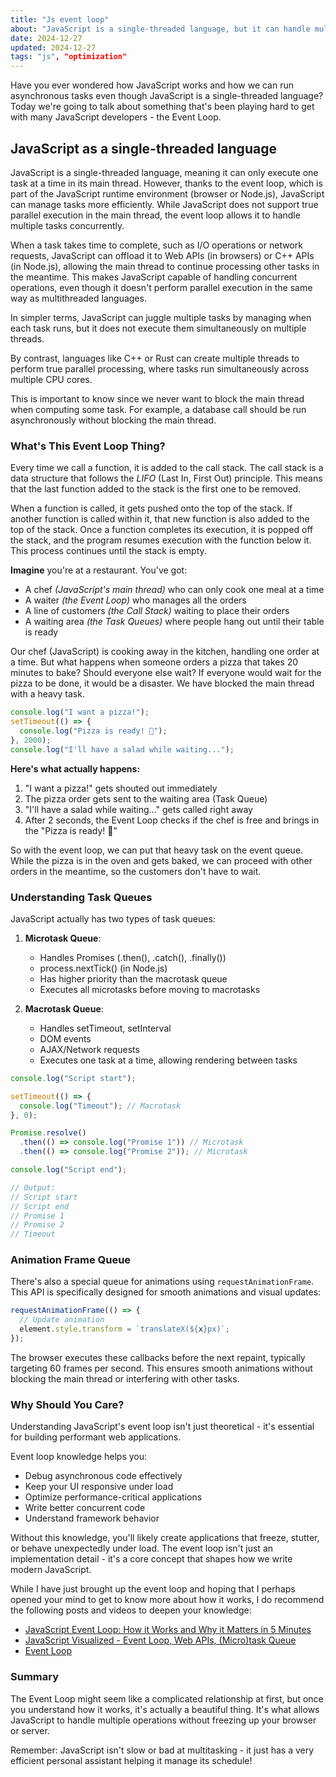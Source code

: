 ```yaml
---
title: "Js event loop"
about: "JavaScript is a single-threaded language, but it can handle multiple tasks concurrently thanks to the event loop. Let's dive into how the event loop works and why it's essential for building performant web applications."
date: 2024-12-27
updated: 2024-12-27
tags: "js", "optimization"
---
```


Have you ever wondered how JavaScript works and how we can run asynchronous tasks even though JavaScript is a single-threaded language?
Today we're going to talk about something that's been playing hard to get with many JavaScript developers - the Event Loop.

## JavaScript as a single-threaded language

JavaScript is a single-threaded language, meaning it can only execute one task at a time in its main thread.
However, thanks to the event loop, which is part of the JavaScript runtime environment (browser or Node.js), JavaScript can manage tasks more efficiently.
While JavaScript does not support true parallel execution in the main thread, the event loop allows it to handle multiple tasks concurrently.

When a task takes time to complete, such as I/O operations or network requests, JavaScript can offload it to Web APIs (in browsers) or C++ APIs (in Node.js), allowing the main thread to continue processing other tasks in the meantime. This makes JavaScript capable of handling concurrent operations, even though it doesn't perform parallel execution in the same way as multithreaded languages.

In simpler terms, JavaScript can juggle multiple tasks by managing when each task runs, but it does not execute them simultaneously on multiple threads.

By contrast, languages like C++ or Rust can create multiple threads to perform true parallel processing, where tasks run simultaneously across multiple CPU cores.

This is important to know since we never want to block the main thread when computing some task. For example, a database call should be run asynchronously without blocking the main thread.

### What's This Event Loop Thing?

Every time we call a function, it is added to the call stack. The call stack is a data structure that follows the _LIFO_ (Last In, First Out) principle. This means that the last function added to the stack is the first one to be removed.

When a function is called, it gets pushed onto the top of the stack. If another function is called within it, that new function is also added to the top of the stack. Once a function completes its execution, it is popped off the stack, and the program resumes execution with the function below it. This process continues until the stack is empty.

**Imagine** you're at a restaurant. You've got:

- A chef _(JavaScript's main thread)_ who can only cook one meal at a time
- A waiter _(the Event Loop)_ who manages all the orders
- A line of customers _(the Call Stack)_ waiting to place their orders
- A waiting area _(the Task Queues)_ where people hang out until their table is ready

Our chef (JavaScript) is cooking away in the kitchen, handling one order at a time. But what happens when someone orders a pizza that takes 20 minutes to bake? Should everyone else wait?
If everyone would wait for the pizza to be done, it would be a disaster. We have blocked the main thread with a heavy task.

```javascript
console.log("I want a pizza!");
setTimeout(() => {
  console.log("Pizza is ready! 🍕");
}, 2000);
console.log("I'll have a salad while waiting...");
```

**Here's what actually happens:**

1. "I want a pizza!" gets shouted out immediately
2. The pizza order gets sent to the waiting area (Task Queue)
3. "I'll have a salad while waiting..." gets called right away
4. After 2 seconds, the Event Loop checks if the chef is free and brings in the "Pizza is ready! 🍕"

So with the event loop, we can put that heavy task on the event queue. While the pizza is in the oven and gets baked, we can proceed with other orders in the meantime, so the customers don't have to wait.

### Understanding Task Queues

JavaScript actually has two types of task queues:

1. **Microtask Queue**:

   - Handles Promises (.then(), .catch(), .finally())
   - process.nextTick() (in Node.js)
   - Has higher priority than the macrotask queue
   - Executes all microtasks before moving to macrotasks

2. **Macrotask Queue**:
   - Handles setTimeout, setInterval
   - DOM events
   - AJAX/Network requests
   - Executes one task at a time, allowing rendering between tasks

```javascript
console.log("Script start");

setTimeout(() => {
  console.log("Timeout"); // Macrotask
}, 0);

Promise.resolve()
  .then(() => console.log("Promise 1")) // Microtask
  .then(() => console.log("Promise 2")); // Microtask

console.log("Script end");

// Output:
// Script start
// Script end
// Promise 1
// Promise 2
// Timeout
```

### Animation Frame Queue

There's also a special queue for animations using `requestAnimationFrame`. This API is specifically designed for smooth animations and visual updates:

```javascript
requestAnimationFrame(() => {
  // Update animation
  element.style.transform = `translateX(${x}px)`;
});
```

The browser executes these callbacks before the next repaint, typically targeting 60 frames per second. This ensures smooth animations without blocking the main thread or interfering with other tasks.

### Why Should You Care?

Understanding JavaScript's event loop isn't just theoretical - it's essential for building performant web applications.

Event loop knowledge helps you:

- Debug asynchronous code effectively
- Keep your UI responsive under load
- Optimize performance-critical applications
- Write better concurrent code
- Understand framework behavior

Without this knowledge, you'll likely create applications that freeze, stutter, or behave unexpectedly under load. The event loop isn't just an implementation detail - it's a core concept that shapes how we write modern JavaScript.

While I have just brought up the event loop and hoping that I perhaps opened your mind to get to know more about how it works, I do recommend the following posts and videos to deepen your knowledge:

- [JavaScript Event Loop: How it Works and Why it Matters in 5 Minutes](https://www.youtube.com/watch?v=lqLSNG_79lI)
- [JavaScript Visualized - Event Loop, Web APIs, (Micro)task Queue](https://www.youtube.com/watch?v=eiC58R16hb8&t=10s)
- [Event Loop](https://dev.to/nodedoctors/an-animated-guide-to-nodejs-event-loop-3g62)

### Summary

The Event Loop might seem like a complicated relationship at first, but once you understand how it works, it's actually a beautiful thing. It's what allows JavaScript to handle multiple operations without freezing up your browser or server.

Remember: JavaScript isn't slow or bad at multitasking - it just has a very efficient personal assistant helping it manage its schedule!
